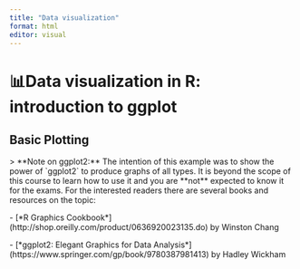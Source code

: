 ```yaml
---
title: "Data visualization"
format: html
editor: visual
---
```


# 📊Data visualization in R: introduction to ggplot

## Basic Plotting

\> \*\*Note on ggplot2:\*\* The intention of this example was to show the power of \`ggplot2\` to produce graphs of all types. It is beyond the scope of this course to learn how to use it and you are \*\*not\*\* expected to know it for the exams. For the interested readers there are several books and resources on the topic:

\- \[\*R Graphics Cookbook\*\](http://shop.oreilly.com/product/0636920023135.do) by Winston Chang

\- \[\*ggplot2: Elegant Graphics for Data Analysis\*\](https://www.springer.com/gp/book/9780387981413) by Hadley Wickham
